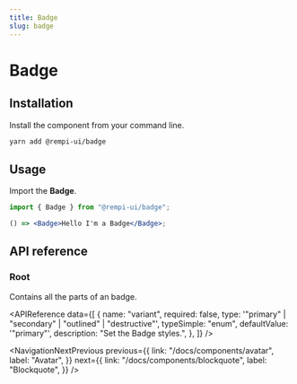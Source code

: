 ```yaml
---
title: Badge
slug: badge
---
```


# Badge

<Description text="Are compact elements that represent an input, attribute, or action." />

<SelectVersion />

<PreviewComponent name="badge" />

## Installation

Install the component from your command line.

```bash
yarn add @rempi-ui/badge
```

## Usage

Import the <strong>Badge</strong>.

```jsx
import { Badge } from "@rempi-ui/badge";

() => <Badge>Hello I'm a Badge</Badge>;
```

## API reference

### Root

Contains all the parts of an badge.

<APIReference
  data={[
    {
      name: "variant",
      required: false,
      type: '"primary" | "secondary" | "outlined" | "destructive"',
      typeSimple: "enum",
      defaultValue: '"primary"',
      description: "Set the Badge styles.",
    },
  ]}
/>

<NavigationNextPrevious
  previous={{
    link: "/docs/components/avatar",
    label: "Avatar",
  }}
  next={{
    link: "/docs/components/blockquote",
    label: "Blockquote",
  }}
/>

<EditThisPage url="components/en-US/badge/1.0.1.mdx" />
